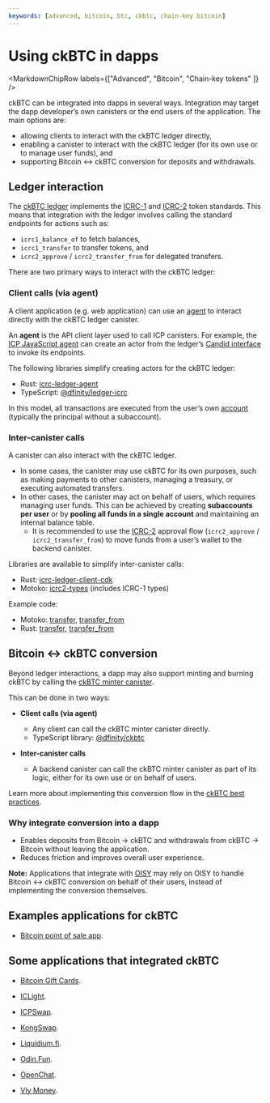 ```yaml
---
keywords: [advanced, bitcoin, btc, ckbtc, chain-key bitcoin]
---
```



# Using ckBTC in dapps

<MarkdownChipRow labels={["Advanced", "Bitcoin", "Chain-key tokens" ]} />

ckBTC can be integrated into dapps in several ways. Integration may target the dapp developer’s own canisters or the end users of the application. The main options are:
- allowing clients to interact with the ckBTC ledger directly,
- enabling a canister to interact with the ckBTC ledger (for its own use or to manage user funds), and
- supporting Bitcoin ↔ ckBTC conversion for deposits and withdrawals.

## Ledger interaction

The [ckBTC ledger](https://dashboard.internetcomputer.org/canister/mxzaz-hqaaa-aaaar-qaada-cai) implements the [ICRC-1](https://github.com/dfinity/ICRC-1/blob/main/standards/ICRC-1/README.md) and [ICRC-2](https://github.com/dfinity/ICRC-1/blob/main/standards/ICRC-2/README.md) token standards.
This means that integration with the ledger involves calling the standard endpoints for actions such as:

- `icrc1_balance_of` to fetch balances,  
- `icrc1_transfer` to transfer tokens, and
- `icrc2_approve` / `icrc2_transfer_from` for delegated transfers.

There are two primary ways to interact with the ckBTC ledger:

### Client calls (via agent)
A client application (e.g. web application) can use an [agent](/docs/building-apps/interact-with-canisters/agents/overview) to interact directly with the ckBTC ledger canister.

An **agent** is the API client layer used to call ICP canisters. For example, the [ICP JavaScript agent](/docs/building-apps/interact-with-canisters/agents/javascript-agent) can create an actor from the ledger’s [Candid interface](/docs/building-apps/interact-with-canisters/candid/candid-concepts) to invoke its endpoints.

The following libraries simplify creating actors for the ckBTC ledger:

- Rust: [icrc-ledger-agent](https://crates.io/crates/icrc-ledger-agent)
- TypeScript: [@dfinity/ledger-icrc](https://www.npmjs.com/package/@dfinity/ledger-icrc)

In this model, all transactions are executed from the user’s own [account](/docs/defi/token-standards/#accounts-principals-and-subaccounts) (typically the principal without a subaccount).

### Inter-canister calls
A canister can also interact with the ckBTC ledger.

- In some cases, the canister may use ckBTC for its own purposes, such as making payments to other canisters, managing a treasury, or executing automated transfers.
- In other cases, the canister may act on behalf of users, which requires managing user funds. This can be achieved by creating **subaccounts per user** or by **pooling all funds in a single account** and maintaining an internal balance table.
  - It is recommended to use the [ICRC-2](https://github.com/dfinity/ICRC-1/blob/main/standards/ICRC-2/README.md) approval flow (`icrc2_approve` / `icrc2_transfer_from`) to move funds from a user’s wallet to the backend canister.

Libraries are available to simplify inter-canister calls:

- Rust: [icrc-ledger-client-cdk](https://crates.io/crates/icrc-ledger-client-cdk)
- Motoko: [icrc2-types](https://mops.one/icrc2-types) (includes ICRC-1 types)

Example code:
- Motoko: [transfer](https://github.com/dfinity/examples/tree/master/motoko/token_transfer), [transfer_from](https://github.com/dfinity/examples/tree/master/motoko/token_transfer_from)
- Rust: [transfer](https://github.com/dfinity/examples/tree/master/rust/token_transfer), [transfer_from](https://github.com/dfinity/examples/tree/master/rust/token_transfer_from)

## Bitcoin ↔ ckBTC conversion

Beyond ledger interactions, a dapp may also support minting and burning ckBTC by calling the [ckBTC minter canister](https://dashboard.internetcomputer.org/canister/mqygn-kiaaa-aaaar-qaadq-cai).

This can be done in two ways:

- **Client calls (via agent)**
  - Any client can call the ckBTC minter canister directly.
  - TypeScript library: [@dfinity/ckbtc](https://www.npmjs.com/package/@dfinity/ckbtc)

- **Inter-canister calls**
  - A backend canister can call the ckBTC minter canister as part of its logic, either for its own use or on behalf of users.

Learn more about implementing this conversion flow in the [ckBTC best practices](/docs/defi/defi-best-practices).

### Why integrate conversion into a dapp
- Enables deposits from Bitcoin → ckBTC and withdrawals from ckBTC → Bitcoin without leaving the application.
- Reduces friction and improves overall user experience.

**Note:** Applications that integrate with [OISY](https://oisy.com) may rely on OISY to handle Bitcoin ↔ ckBTC conversion on behalf of their users, instead of implementing the conversion themselves.

## Examples applications for ckBTC

- [Bitcoin point of sale app](/docs/references/samples/motoko/ic-pos/).

## Some applications that integrated ckBTC

- [Bitcoin Gift Cards](https://btc-gift-cards.com).

- [ICLight](https://iclight.io/ICDex/ckBTC/ICP).

- [ICPSwap](https://icpswap.com).

- [KongSwap](https://kongswap.io).

- [Liquidium.fi](https://liquidium.fi).

- [Odin.Fun](https://odin.fun).

- [OpenChat](https://oc.app).

- [Vly Money](https://vly.money).